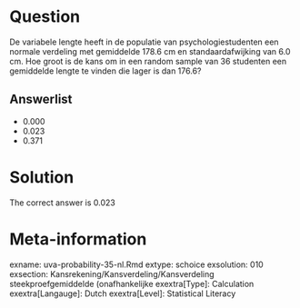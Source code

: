 Question
========

De variabele lengte heeft in de populatie van psychologiestudenten een normale verdeling met gemiddelde 178.6 cm en standaardafwijking van 6.0 cm. Hoe groot is de kans om in een random sample van 36 studenten een gemiddelde lengte te vinden die lager is dan 176.6? 

Answerlist
----------
* 0.000
* 0.023
* 0.371

Solution
========

The correct answer is 0.023 

Meta-information
================
exname: uva-probability-35-nl.Rmd 
extype: schoice 
exsolution: 010 
exsection: Kansrekening/Kansverdeling/Kansverdeling steekproefgemiddelde (onafhankelijke
exextra[Type]: Calculation
exextra[Langauge]: Dutch 
exextra[Level]: Statistical Literacy
